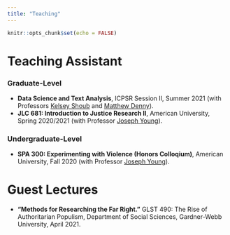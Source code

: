 ```yaml
---
title: "Teaching"
---
```


```r
knitr::opts_chunk$set(echo = FALSE)
```

# Teaching Assistant

### Graduate-Level  
+ **Data Science and Text Analysis**, ICPSR Session II, Summer 2021 (with Professors [Kelsey Shoub](https://www.kelseyshoub.com/) and [Matthew Denny](http://www.mjdenny.com/)).
+ **JLC 681: Introduction to Justice Research II**, American University, Spring 2020/2021 (with Professor [Joseph Young](https://www.american.edu/spa/faculty/jyoung.cfm)).

### Undergraduate-Level  

+ **SPA 300: Experimenting with Violence (Honors Colloqium)**, American University, Fall 2020 (with Professor [Joseph Young](https://www.american.edu/spa/faculty/jyoung.cfm)).

# Guest Lectures
+ **"Methods for Researching the Far Right."** GLST 490: The Rise of Authoritarian Populism, Department of Social Sciences, Gardner-Webb University, April 2021.